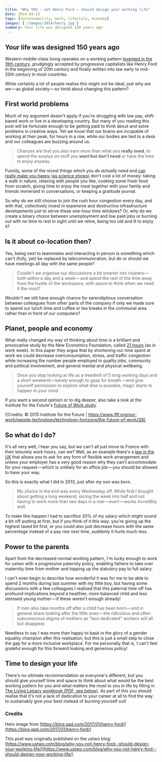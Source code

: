 ```yaml
---
title: "Why YOU — not Henry Ford — should design your working life"
date: 2014-04-13
tags: [sustainability, work, lifestyle, economy]
images: ['/images/2014/henry.jpg']
summary: Your life was designed 150 years ago
---
```


## Your life was designed 150 years ago

Western middle-class living operates on a working pattern [invented in the 19th century][1], grudgingly accepted by progressive capitalists like Henry Ford in the beginning of 20th century and finally written into law early to mid-20th century in most countries.

While certainly a lot of people realise this might not be ideal, just why are we — as global society — so timid about changing this pattern?

## First world problems

Much of my argument doesn't apply if you're struggling with low pay, shift-based work or live in a developing country. But many of you reading this post will be fortunate enough to be getting paid to think about and solve problems in creative ways. Yet we know that our brains are incapable of working at their peak, for hours in a row, while our bodies are tied to a desk and our colleagues are buzzing around us.

> Chances are that you also earn more than what you **really need**, to spend the surplus on stuff you **want but don't need** or have the time to enjoy anyway.

Funnily, some of the nicest things which you _do actually_ _need_ and [can really make you happy][2] [(as science shows)][7] don't cost a lot of money: taking a walk in nature, relaxing with people you like, cooking some fresh food from scratch, giving time to enjoy the meal together with your family and friends immersed in conversations, or keeping a gratitude journal.

So why do we still choose to join the rush hour congestion every day, and with that, collectively invest in expensive and destructive infrastructure developments just to serve these one-hour time windows? Or, why do we create a binary choice between unemployment and low paid jobs or burning out with no time to rest in sight until we retire, being too old and ill to enjoy it?

## Is it about co-location then?

Yes, being next to teammates and interacting in person is something which can't (fully, yet) be replaced by telecommunication, but do or should we have meetings all day with the same people?

> Couldn't we organise our discussions a bit smarter into clusters — both within a day and a week — and spend the rest of the time away from the hustle of the workspace, with space to think when we need it the most?

Wouldn't we still have enough chance for serendipitous conversation between colleagues from other parts of the company if only we made sure to spend our lunch time and coffee or tea breaks in the communal area rather than in front of our computers?

## Planet, people and economy

What really changed my way of thinking about time is a brilliant and provocative study by the New Economics Foundation, called [21 hours][3] (as in work week). In this paper they argue that by shortening our time spent at work we could decrease overconsumption, stress, and traffic congestion while increasing the number people employed in quality jobs, community and political involvement, and general mental and physical wellbeing.

> Once you stop looking at life as a treadmill of 5 long working days and a short weekend — barely enough to gasp for breath —and give yourself permission to explore what else is possible, magic starts to happen in your mind.

If you want a second opinion or to dig deeper, also take a look at the Institute for the Future's [Future of Work study][4].

![Credits: © 2015 Institute for the Future | https://www.iftf.org/our-work/people-technology/technology-horizons/the-future-of-work/][8]

## So what do I do?

It's all very well, I hear you say, but we can't all just move to France with their leisurely work hours, can we? Well, as an example there's a [law in the UK][5] that allows you to ask for any form of flexible work arrangement and unless your employer has a very good reason why they can't accommodate for your request — which is unlikely for an office job — you should be allowed to have your way.

So this is exactly what I did in 2013, just after my son was born.

> My choice in the end was every Wednesday off. While first I thought about getting a long weekend, slicing the week into half and not having to work more than two days in a row — ever! — works incredibly well.

To make this happen I had to sacrifice 20% of my salary which might sound a bit off-putting at first, but if you think of it this way: you're giving up the highest taxed bit first, or you could also just decrease hours with the same percentage instead of a pay rise next time, suddenly it hurts much less.

## Power to the parents

Apart from the decreased normal working pattern, I'm lucky enough to work for ustwo with a progressive paternity policy, enabling fathers to take over maternity time from mother and topping up the statutory pay to full salary.

I can't even begin to describe how wonderful it was for me to be able to spend 2 months during last summer with my little boy, but having some discussions with a few colleagues I realised that this paternal time off has profound implications beyond a healthier, more balanced child and less stressed young mother — if these weren't enough already!

> If men also take months off after a child has been born — and in general share looking after the little ones — the ridiculous and often subconscious stigma of mothers as "less dedicated" workers will all but disappear.

Needless to say I was more than happy to bask in the glory of a gender equality champion after this realisation, but this is just a small step to close the gap for a more inclusive workplace. For me personally that is, I can't feel grateful enough for this forward looking and generous policy!

## Time to design your life

There's no ultimate recommendation as everyone's different, but you should give yourself time and space to think about what would be the best working pattern for you and what matters the most to you in life by filling in [The Living Legacy workbook (PDF, see below)][6]. As part of this you should realise that it's not a lack of dedication to your career at all to find the way to sustainably give your best instead of burning yourself out!

<EmbedPDF URL="https://www.danieldemmel.me/media/the-living-legacy-workbook.pdf" />

### Credits

Hero image from [https://blog.qad.com/2017/01/henry-ford/](https://blog.qad.com/2017/01/henry-ford/)

This post was originally published on the ustwo blog: [https://www.ustwo.com/blog/why-you-not-henry-ford--should-design-your-working-life/](https://www.ustwo.com/blog/why-you-not-henry-ford--should-design-your-working-life/)

[1]: https://en.wikipedia.org/wiki/Eight-hour_day
[2]: https://medium.com/@kidbombay/how-to-be-happy-be8b2dc0677
[3]: https://neweconomics.org/2010/02/21-hours
[4]: https://www.iftf.org/our-work/people-technology/technology-horizons/the-future-of-work/
[5]: https://www.gov.uk/flexible-working
[6]: /media/the-living-legacy-workbook.pdf
[7]: https://time.com/3950042/things-make-you-happier/
[8]: /images/2014/TH-FutureofWork.png "Open full size image"
